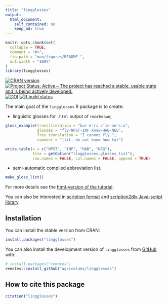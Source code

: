 ```yaml
---
title: "lingglosses"
output: 
  html_document: 
    self_contained: no
    keep_md: true
---
```


<!-- README.md is generated from README.Rmd. Please edit that file -->

```r
knitr::opts_chunk$set(
  collapse = TRUE,
  comment = "#>",
  fig.path = "man/figures/README-",
  out.width = "100%"
)
library(lingglosses)
```

[![CRAN version](https://www.r-pkg.org/badges/version/lingglosses)](https://cran.r-project.org/package=lingglosses)
[![Project Status: Active – The project has reached a stable, usable state and is being actively developed.](https://www.repostatus.org/badges/latest/active.svg)](https://www.repostatus.org/#active)
[![DOI](https://zenodo.org/badge/440443756.svg)](https://zenodo.org/badge/latestdoi/440443756)
[![R build status](https://github.com/agricolamz/lingglosses/workflows/R-CMD-check/badge.svg)](https://github.com/agricolamz/lingglosses/actions)

The main goal of the `lingglosses` R package is to create:

* linguistic glosses for `.html` output of `rmarkdown`;
```r
gloss_example(transliteration = "bur-e-ri c'in-ne-sːu",
              glosses = "fly-NPST-INF know-HAB-NEG", 
              free_translation = "I cannot fly.", 
              comment = "(lit. do not know how to)")
```

```r
write.table(x = c("NPST", "INF", "HAB", "NEG"), 
            file = getOption("lingglosses.glosses_list"),
            row.names = FALSE, col.names = FALSE, append = TRUE)
```

* semi-automatic compiled abbreviation list.
```r
make_gloss_list()
```

For more details see the [html-version of the tutorial](https://agricolamz.github.io/lingglosses/).

You can also be interested in [scription format](https://github.com/digitallinguistics/scription) and [scription2dlx Java-script library](https://github.com/digitallinguistics/scription2dlx).

## Installation

You can install the stable version from CRAN:

```r
install.packages("lingglosses")
```

You can also install the development version of `lingglosses` from [GitHub](https://github.com/agricolamz/lingglosses) with:

```r
# install.packages("remotes")
remotes::install_github("agricolamz/lingglosses")
```

## How to cite this package

```r
citation("lingglosses")
```

